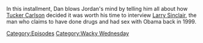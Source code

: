 {{DEFAULTSORT:
    #_EPISODE_0852:Tucker, The Man And His Twitter- Episode 5
}}{{Episode
    | title           = Tucker, The Man And His Twitter- Episode 5
    | caption         = Listen to this episode on [https://knowledgefight.libsyn.com/852-tucker-the-man-and-his-twitter-episode-5 Libsyn] [https://open.spotify.com/episode/4YUIj560wVJr0pOMfsxxhX Spotify], Read the [[Transcript/852: Tucker, The Man And His Twitter- Episode 5|Unofficial Transcript]], View discussion on [https://reddit.com/16rf1cz Reddit]
    | episodeNumber   = 852
    | length          = 01:32:55
    | airDate         = September 23, 2023
    | episodeType     = [[:Category:Wacky Wednesday|Wacky Wednesday]]
    | appearance      = [[Tucker Carlson]], [[Larry Sinclair]], [[Barack Obama]], [[Bernie Sanders]]
    | previousEpisode = [[851: Erica Lafferty Returns]]
    | nextEpisode     = [[853: Chatting with The Squatch Guys]]
}}

{{Stub}}

In this installment, Dan blows Jordan's mind by telling him all about how [[Tucker Carlson]] decided it was worth his time to interview [[Larry Sinclair]], the man who claims to have done drugs and had sex with Obama back in 1999.

[[Category:Episodes]]
[[Category:Wacky Wednesday]]
